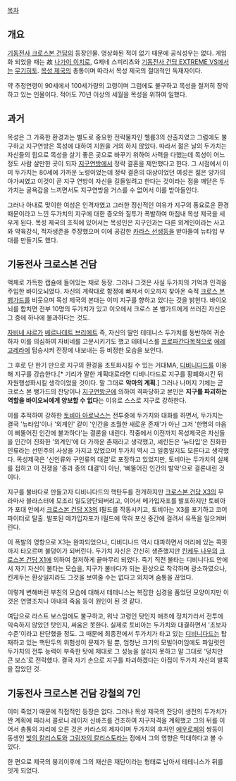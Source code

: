 [[목차]]

== 개요 ==
[[기동전사 크로스본 건담]]의 등장인물. 영상화된 적이 없기 때문에 공식성우는 없다. 게임화 되었을 때는 故 [[나가이 이치로]], G제네 스피리츠와 [[기동전사 건담 EXTREME VS]]에서는 [[무기히토]]. [[목성 제국]]의 총통이며 따라서 목성 제국의 절대적인 독재자이다.

약 추정연령이 90세에서 100세가량의 고령이며 그럼에도 불구하고 목성을 철저히 장악하고 있는 인물이다. 적어도 70년 이상의 세월을 목성을 위하여 일했다.

== 과거 ==
목성은 그 가혹한 환경과는 별도로 중요한 전략물자인 헬륨3의 산출지였고 그럼에도 불구하고 지구연방은 목성에 대하여 지원을 거의 하지 않았다. 따라서 젊은 날의 두가치는 자신들의 힘으로 목성을 살기 좋은 곳으로 바꾸기 위하여 사력을 다했는데 목성이 어느 정도 사람 살만한 곳이 되자 [[지구연방]]에서 정략 결혼을 제안했다고 한다. 그 시점에서 이미 두가치는 80세에 가까운 노령이었는데 정략 결혼의 대상이었던 여성은 젊은 양가의 아가씨였고 이것이 곧 지구 연방이 자신을 길들일려고 한다는 것이라는 점을 깨닫은 두가치는 굴욕감을 느끼면서도 지구연방을 거스를 수 없어서 이를 받아들인다.

그러나 아내로 맞이한 여성은 인격자였고 그러한 정신적인 여유가 지구의 풍요로운 환경때문이라고 느낀 두가치의 지구에 대한 증오와 질투가 폭발하여 마침내 목성 제국을 세우게 된다. 목성 제국의 조직에 있어서는 목성인은 지구인과는 다른 외계인이라는 사고와 약육강식, 적자생존을 주장했으며 이에 공감한 [[카라스 선생]]등을 받아들여 뉴타입 부대를 만들기도 했다.

== 기동전사 크로스본 건담 ==
액체로 가득한 캡슐에 들어있는 채로 등장. 그러나 그것은 사실 두가치의 기억과 인격을 주입한 바이오뇌였다. 자신의 계략대로 함정에 빠져서 이오까지 찾아온 숙적 [[크로스 본 뱅가드]]를 비웃으며 목성 제국의 본대는 이미 지구를 향하고 있다는 것을 밝힌다. 바이오뇌를 합치면 전부 10명의 두가치가 있고 이오에서 크로스 본 뱅가드에게 쓰러진 자신은 그 중에 하나에 불과하다는 것도.

[[자비네 샤르]]가 [[베르나데트 브리에트]] 즉, 자신의 딸인 테테니스 두가치를 동반하여 귀순하자 이를 의심하여 자비네를 고문시키기도 했고 테테니스를 [[프로파간다]]목적으로 [[에레고레라]]에 탑승시켜 전장에 내보내는 등 비정한 모습을 보인다. 

그 후로 단 한기 만으로 지구의 환경을 초토화시킬 수 있는 거대MA, [[디비니다드]]를 이용해 지구를 강습한다.[* 기리가 말한 계획대로라면 디비니다드로 지구를 황폐화시킨 뒤 자원행성화시킬 생각이었을 것이다. 말 그대로 '''악마의 계획'''.] 그러나 나머지 기체는 곧 크로스 본 뱅가드의 잔당이나 [[지구연방군]]에 의하여 격파당하고 본인은 '''지구를 파괴하는 역할을 바이오뇌에게 양보할 수 없다'''는 이유로 스스로 지구로 강하한다.

이를 추적하여 강하한 [[토비아 아로낙스]]는 전투중에 두가치와 대화를 하면서, 두가치는 결국 '뉴타입'이나 '외계인' 같이 '인간을 초월한 새로운 존재'가 아닌 그저 '한명의 마음이 삐뚤어진 인간에 불과하다'는 결론을 내린다. 작중에서 이전까지 목성제국은 자신들을 인간이 진화한 '외계인'에 더 가까운 존재라고 생각했고, 셰린든은 '뉴타입'은 진화한 인류라는 선민주의 사상을 가지고 있었으며 두가치 역시 그 일종일지도 모른다고 생각했다. 목성제국은 '신인류와 구인류의 대결'로 포장하고 있었지만, 토비아는 두가치의 실체를 접하고 이 전쟁을 '종과 종의 대결'이 아닌, '삐뚤어진 인간의 발악'으로 결론내린 것이다.

지구를 불바다로 만들고자 디비니다드의 핵탄두를 전개하지만 [[크로스본 건담 X3]]의 무라마사 블라스터에 모조리 일도양단되버리고, 이어서 메가입자포를 발포하지만 토비아가 포대 안에서 [[크로스본 건담 X3]]의 I필드를 작동시키고, 토비아는 X3를 포기하고 코어 파이터로 탈출. 발포된 메가입자포가 I필드에 막혀 포신 중간에 걸려서 유폭을 일으켜버린다.

이 폭발의 영항으로 X3는 완파되었으나, 디비디나드 역시 대파하면서 머리에 있는 콕핏까지 타오르며 불덩이가 되버린다. 두가치 자신은 간신히 생존했지만 [[킨케두 나우]]의 [[크로스본 건담 X1]]에 의하여 철저하게 끝마무리 되었다. 죽기 직전 불타는 디비니다드 안에서 자기 자신이 불타는 모습을, 지구가 불바다가 되는 환상으로 착각하며 광소하였으나, 킨케두는 환상일지라도 그것을 보여줄 수는 없다고 외치며 숨통을 끊었다.

이렇게 변해버린 부친의 모습에 대해서 테테니스는 복잡한 심경을 품었던 모양이지만 이것은 연명조치나 아내의 죽음 등이 원인이 된 것 같다. 

여담으로 라스트 보스임에도 불구하고, 워낙 고령인 탓인지 애초에 정치가라서 전투에 익숙하지 않았던 탓인지, 싸움은 못한다. 실제로 토비아는 두가치와 대결하면서 '초보자 수준'이라고 판단했을 정도. 그 때문에 최종전에서 두가치가 타고 있는 [[디비니다드]]는 탑재하고 있는 핵탄두의 위험성이 문제가 될 뿐, 엄청난 크기의 모빌아머임에도 파일럿인 두가치의 전투 능력이 부족한 탓에 제대로 그 성능을 살리지 못하고 말 그대로 '덩치만 큰 보스'로 전락했다. 결국 자기 손으로 지구를 파괴하겠다는 아집이 두가치 자신의 발목을 잡았던 것.

== 기동전사 크로스본 건담 강철의 7인 ==
이미 죽었기 때문에 직접적인 등장은 없다. 그러나 목성 제국의 잔당이 생전의 두가치가 짠 계획에 따라서 콜로니 레이저 신바츠를 건조하여 지구저격을 계획했고 그의 뒤를 이어서 총통의 자리에 오른 것은 카라스의 제자이며 두가치의 후처인 [[에우로페]]의 쌍둥이 동생인 [[빛의 칼리스토]]와 [[그림자의 칼리스토]]라는 점에서 그의 영향은 막대하다고 볼 수 있다.

한 편으로 제국의 붕괴이후에 그의 재산은 재단이라는 형태로 남아서 테테니스가 뒤를 잇게 되었다.
